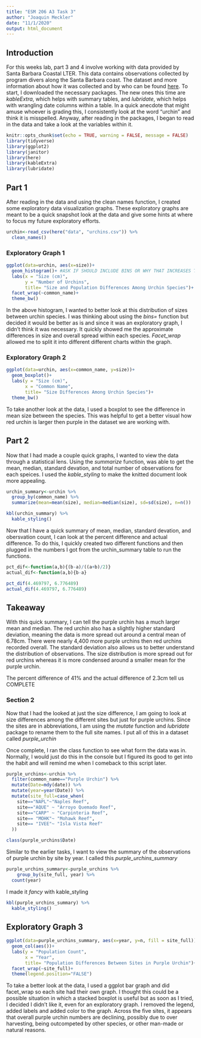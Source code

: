 ```yaml
---
title: "ESM 206 A3 Task 3"
author: "Joaquin Meckler"
date: "11/1/2020"
output: html_document
---
```

## Introduction 

For this weeks lab, part 3 and 4 involve working with data provided by Santa Barbara Coastal LTER. This data contains observations collected by program divers along the Santa Barbara coast. The dataset and more information about how it was collected and by who can be found  [here](https://portal.edirepository.org/nis/mapbrowse?packageid=knb-lter-sbc.26.20). To start, I downloaded the necessary packages. The new ones this time are *kableExtra*, which helps with summary tables, and *lubridate*, which helps with wrangling date columns within a table. In a quick anecdote that might amuse whoever is grading this, I consistently look at the word "urchin" and think it is misspelled. Anyway, after reading in the packages, I began to read in the data and take a look at the variables within it. 
```r
knitr::opts_chunk$set(echo = TRUE, warning = FALSE, message = FALSE)
library(tidyverse)
library(ggplot2)
library(janitor)
library(here)
library(kableExtra)
library(lubridate)
```

## Part 1

After reading in the data and using the clean names function, I created some exploratory data visualization graphs. These exploratory graphs are meant to be a quick snapshot look at the data and give some hints at where to focus my future exploratory efforts. 

```r
urchin<-read_csv(here("data", "urchins.csv")) %>% 
  clean_names()
```
### Exploratory Graph 1

```r
ggplot(data=urchin, aes(x=size))+
  geom_histogram()+ #ASK IF SHOULD INCLUDE BINS OR WHY THAT INCREASES TOTAL ON Y AXIS
  labs(x = "Size (cm)", 
       y = "Number of Urchins", 
       title= "Size and Population Differences Among Urchin Species")+
  facet_wrap(~common_name)+
  theme_bw()
```

In the above histogram, I wanted to better look at this distribution of sizes between urchin species. I was thinking about using the *bins=* function but decided it would be better as is and since it was an exploratory graph, I didn't think it was necessary. It quickly showed me the approximate differences in size and overall spread within each species. *Facet_wrap* allowed me to split it into different different charts within the graph. 

### Exploratory Graph 2
```r
ggplot(data=urchin, aes(x=common_name, y=size))+
  geom_boxplot()+ 
  labs(y = "Size (cm)", 
       x = "Common Name", 
       title= "Size Differences Among Urchin Species")+
  theme_bw()
```

To take another look at the data, I used a boxplot to see the difference in mean size between the species. This was helpful to get a better visual how red urchin is larger then purple in the dataset we are working with.  

## Part 2

Now that I had made a couple quick graphs, I wanted to view the data through a statistical lens. Using the *summarize* function, was able to get the mean, median, standard devation, and total number of observations for each speices. I used the *kable_styling* to make the knitted document look more appealing. 

```r
urchin_summary<-urchin %>% 
  group_by(common_name) %>% 
  summarize(mean=mean(size), median=median(size), sd=sd(size), n=n())

kbl(urchin_summary) %>% 
  kable_styling()

```
Now that I have a quick summary of mean, median, standard devation, and obersvation count, I can look at the percent difference and actual difference. To do this, I quickly created two different functions and then plugged in the numbers I got from the urchin_summary table to run the functions. 

```r
pct_dif<-function(a,b){(b-a)/((a+b)/2)}
actual_dif<-function(a,b){b-a}

pct_dif(4.469797, 6.776489)
actual_dif(4.469797, 6.776489)
```

## Takeaway 

With this quick summary, I can tell the purple urchin has a much larger mean and median. The red urchin also has a slightly higher standard deviation, meaning the data is more spread out around a central mean of 6.78cm. There were nearly 4,400 more purple urchins then red urchins recorded overall. The standard deviation also allows us to better understand the distribution of observations. The size distribution is more spread out for red urchins whereas it is more condensed around a smaller mean for the purple urchin. 

The percent difference of 41% and the actual difference of 2.3cm tell us COMPLETE

### Section 2

Now that I had the looked at just the size difference, I am going to look at size differences among the different sites but just for purple urchins. Since the sites are in abbreviations, I am using the *mutate* function and *lubridate* package to rename them to the full site names. I put all of this in a dataset called *purple_urchin*

Once complete, I ran the class function to see what form the data was in. Normally, I would just do this in the console but I figured its good to get into the habit and will remind me when I comeback to this script later. 
```r
purple_urchins<-urchin %>% 
  filter(common_name=="Purple Urchin") %>% 
  mutate(Date=mdy(date)) %>% 
  mutate(year=year(Date)) %>% 
  mutate(site_full=case_when(
    site=="NAPL"~"Naples Reef",
    site=="AQUE" ~ "Arroyo Quemado Reef",
    site=="CARP" ~ "Carpinteria Reef",
    site== "MOHK"~ "Mohawk Reef",
    site== "IVEE"~ "Isla Vista Reef"
  ))

class(purple_urchins$Date)
```

Similar to the earlier tasks, I want to view the summary of the observations of purple urchin by site by year. I called this *purple_urchins_summary* 

```r
purple_urchins_summary<-purple_urchins %>% 
    group_by(site_full, year) %>% 
  count(year)
```
 
I made it *fancy* with kable_styling
 
```r
kbl(purple_urchins_summary) %>% 
  kable_styling()
```
## Exploratory Graph 3  
```r
ggplot(data=purple_urchins_summary, aes(x=year, y=n, fill = site_full))+
  geom_col(aes())+
  labs(y = "Population Count", 
       x = "Year", 
       title= "Population Differences Between Sites in Purple Urchin")+
  facet_wrap(~site_full)+
  theme(legend.position="FALSE")
```

To take a better look at the data, I used a ggplot bar graph and did facet_wrap so each site had their own graph. I thought this could be a possible situation in which a stacked boxplot is useful but as soon as I tried, I decided I didn't like it, even for an exploratory graph. I removed the legend, added labels and added color to the graph. Across the five sites, it appears that overall purple urchin numbers are declining, possibly due to over harvesting, being outcompeted by other species, or other man-made or natural reasons. 


